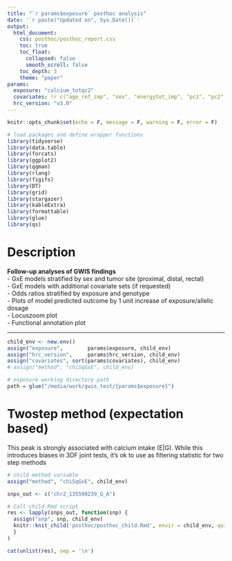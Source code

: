 ```yaml
---
title: "`r params$exposure` posthoc analysis"
date: '`r paste("Updated on", Sys.Date())`'
output: 
  html_document:
    css: posthoc/posthoc_report.css
    toc: true
    toc_float:
      collapsed: false
      smooth_scroll: false
    toc_depth: 3
    theme: "paper"
params:
  exposure: "calcium_totqc2"
  covariates: !r c("age_ref_imp", "sex", "energytot_imp", "pc1", "pc2", "pc3", "study_gxe")
  hrc_version: "v3.0"
---
```


```r
knitr::opts_chunk$set(echo = F, message = F, warning = F, error = F)

# load packages and define wrapper functions
library(tidyverse)
library(data.table)
library(forcats)
library(ggplot2)
library(qqman)
library(rlang)
library(figifs)
library(DT)
library(grid)
library(stargazer)
library(kableExtra)
library(formattable)
library(glue)
library(qs)
```

# Description

**Follow-up analyses of GWIS findings**    
<!-- - Table of significant and suggestive (1df GxE only) ```r params$exposure``` GWIS findings   -->
- GxE models stratified by sex and tumor site (proximal, distal, rectal)  
- GxE models with additional covariate sets (if requested)  
- Odds ratios stratified by exposure and genotype  
- Plots of model predicted outcome by 1 unit increase of exposure/allelic dosage  
- Locuszoom plot   
- Functional annotation plot   

<!-- ## Covariates Sets -->
<!-- - **Set1**: age_ref_imp, sex, energytot_imp, study_gxe, pc1, pc2, pc3 -->

---

<!-- define variables -->
```r
child_env <- new.env()
assign("exposure",        params$exposure, child_env)
assign("hrc_version",     params$hrc_version, child_env)
assign("covariates", sort(params$covariates), child_env)
# assign("method", "chiSqGxE", child_env)

# exposure working directory path
path = glue("/media/work/gwis_test/{params$exposure}")
```


<!-- # 2DF -->
<!-- ```{r, results = 'asis'} -->
<!-- # child method variable -->
<!-- assign("method", "chiSq2df", child_env) -->

<!-- # SNPs -->
<!-- snps_out <- readRDS(glue("{path}/output/manhattan_{exposure}_{hrc_version}_chiSq2df_no_gwas_df.rds")) %>% -->
<!--   dplyr::filter(SNP == '18:66876036:G:T') %>%  -->
<!--   dplyr::arrange(Chromosome, Location) %>% -->
<!--   dplyr::mutate(snps = paste0('chr', gsub("\\:", "\\_", SNP))) %>% -->
<!--   dplyr::pull(snps) -->

<!-- # Call child Rmd script -->
<!-- res <- lapply(snps_out, function(snp) { -->
<!--   assign("snp", snp, child_env) -->
<!--   knitr::knit_child('posthoc/posthoc_child.Rmd', envir = child_env, quiet = TRUE) -->
<!--   } -->
<!-- ) -->

<!-- cat(unlist(res), sep = '\n') -->
<!-- ``` -->

<!-- # Case only -->
<!-- ```{r, results = 'asis'} -->
<!-- # child method variable -->
<!-- assign("method", "chiSqCase", child_env) -->

<!-- snps_out <- fread(glue("{path}/data/FIGI_{hrc_version}_gxeset_{exposure}_chiSqCase_ldclump.clumped")) %>% -->
<!--   # dplyr::filter(SNP == '18:66876036:G:T') %>%  -->
<!--   dplyr::arrange(CHR, BP) %>% -->
<!--   dplyr::mutate(SNP = paste0('chr', gsub("\\:", "\\_", SNP))) %>% -->
<!--   dplyr::pull(SNP) -->


<!-- # Call child Rmd script -->
<!-- res <- lapply(snps_out, function(snp) { -->
<!--   assign("snp", snp, child_env) -->
<!--   knitr::knit_child('posthoc/posthoc_child.Rmd', envir = child_env, quiet = TRUE) -->
<!--   } -->
<!-- ) -->

<!-- cat(unlist(res), sep = '\n') -->
<!-- ``` -->





# Twostep method (expectation based)
This peak is strongly associated with calcium intake (E|G). While this introduces biases in 3DF joint tests, it's ok to use as filtering statistic for two step methods

```r
# child method variable
assign("method", "chiSqGxE", child_env)

snps_out <- c("chr2_135590239_G_A")

# Call child Rmd script
res <- lapply(snps_out, function(snp) {
  assign("snp", snp, child_env)
  knitr::knit_child('posthoc/posthoc_child.Rmd', envir = child_env, quiet = TRUE)
  }
)

cat(unlist(res), sep = '\n')
```



<!-- # Suggestive GxE findings -->
<!-- (top hits only) -->
<!-- ```{r} -->
<!-- child_env <- new.env() -->
<!-- assign("exposure", params$exposure, child_env) -->
<!-- assign("method", "chiSqGxE", child_env) -->
<!-- assign("covariates", sort(covariates_set1), child_env) -->
<!-- ``` -->


<!-- ```{r} -->
<!-- x <- readRDS(glue("/media/work/gwis/posthoc/{child_env$exposure}/gwis_sig_results_input_{child_env$exposure}.rds")) %>% -->
<!--   dplyr::mutate(SNP = paste0("chr", gsub("\\:", "_", SNP)), -->
<!--                 AAF = round(GxESet_AltAlleleFreq, 3), -->
<!--                 Rsq = round(GxESet_Rsq, 3)) %>% -->
<!--   filter(grepl(child_env$method, method)) %>% -->
<!--   dplyr::rename(Chr = Chromosome, -->
<!--                 BP = Location) %>% -->
<!--   arrange(Chr, BP) %>% -->
<!--   dplyr::select(SNP, Chr, BP, Pval, AAF, Rsq) -->

<!-- kable(x, caption = "Significant GxE SNPs", escape = F) %>% -->
<!--   kable_styling("striped", full_width = F, position = 'center') -->
<!-- ``` -->


<!-- ```{r, results = 'asis'} -->
<!-- snps_out <- readRDS(glue("{output_dir}manhattan_chiSqGxE_{params$exposure}_clump_df.rds")) %>% -->
<!--   arrange(Chromosome, Location) %>% -->
<!--   dplyr::mutate(snps = paste0('chr', gsub("\\:", "\\_", SNP))) %>% -->
<!--   pull(snps) -->

<!-- res <- lapply(snps_out, function(snp) { -->
<!--   assign("snp", snp, child_env) -->
<!--   knitr::knit_child('posthoc_child.Rmd', envir = child_env, quiet = TRUE) -->
<!--   } -->
<!-- ) -->

<!-- cat(unlist(res), sep = '\n') -->
<!-- ``` -->



<!-- # Case only -->
<!-- ```{r} -->
<!-- child_env <- new.env() -->
<!-- assign("exposure", params$exposure, child_env) -->
<!-- assign("method", "chiSqGxE", child_env) -->
<!-- assign("covariates", sort(covariates_set1), child_env) -->
<!-- ``` -->

<!-- ```{r, results = 'asis'} -->
<!-- snps_out <- readRDS(glue("{output_dir}manhattan_chiSqCase_{params$exposure}_clump_df.rds")) %>% -->
<!--   dplyr::filter(Location == "114550461") %>%  -->
<!--   arrange(Chromosome, Location) %>% -->
<!--   dplyr::mutate(snps = paste0('chr', gsub("\\:", "\\_", SNP))) %>% -->
<!--   pull(snps) -->

<!-- res <- lapply(snps_out, function(snp) { -->
<!--   assign("snp", snp, child_env) -->
<!--   knitr::knit_child('posthoc_child.Rmd', envir = child_env, quiet = TRUE) -->
<!--   } -->
<!-- ) -->

<!-- cat(unlist(res), sep = '\n') -->
<!-- ``` -->




<!-- # Two-step finding (expectation based) -->
<!-- ```{r} -->
<!-- child_env <- new.env() -->
<!-- assign("exposure", params$exposure, child_env) -->
<!-- assign("method", "chiSqGxE", child_env) -->
<!-- assign("covariates", sort(covariates_set1), child_env) -->
<!-- ``` -->

<!-- ```{r, results = 'asis'} -->
<!-- snps_out <- readRDS(glue(output_dir, "twostep_wht_chiSqGE_{params$exposure}_expectation_hybrid_df.rds")) %>% -->
<!--   arrange(Chromosome, Location) %>% -->
<!--   dplyr::mutate(snps = paste0('chr', gsub("\\:", "\\_", SNP))) %>% -->
<!--   pull(snps) -->

<!-- res <- lapply(snps_out, function(snp) { -->
<!--   assign("snp", snp, child_env) -->
<!--   knitr::knit_child( -->
<!--     glue('posthoc_child.Rmd'), envir = child_env, quiet = TRUE) -->
<!--   } -->
<!-- ) -->
<!-- cat(unlist(res), sep = '\n') -->
<!-- ``` -->




<!-- # 2DF (locuszoom only) -->
<!-- Check whether locus coincides with GWAS findings -->

<!-- ```{r} -->
<!-- child_env <- new.env() -->
<!-- assign("exposure", params$exposure, child_env) -->
<!-- assign("method", "chiSq2df", child_env) -->
<!-- assign("covariates", sort(covariates_set1), child_env) -->
<!-- ``` -->

<!-- ```{r, results = 'asis'} -->
<!-- snps_out <- readRDS(glue(output_dir, "manhattan_chiSq2df_{params$exposure}_no_gwas_clump_df.rds")) %>% -->
<!--   arrange(Chromosome, Location) %>% -->
<!--   dplyr::mutate(snps = paste0('chr', gsub("\\:", "\\_", SNP))) %>% -->
<!--   pull(snps) -->

<!-- res <- lapply(snps_out, function(snp) { -->
<!--   assign("snp", snp, child_env) -->
<!--   knitr::knit_child( -->
<!--     glue('posthoc_child_locuszoom_only.Rmd'), envir = child_env, quiet = TRUE) -->
<!--   } -->
<!-- ) -->
<!-- cat(unlist(res), sep = '\n') -->
<!-- ``` -->



<!-- # 3DF (locuszoom only) -->
<!-- Check whether locus coincides with GWAS findings -->

<!-- ```{r} -->
<!-- child_env <- new.env() -->
<!-- assign("exposure", params$exposure, child_env) -->
<!-- assign("method", "chiSq3df", child_env) -->
<!-- assign("covariates", sort(covariates_set1), child_env) -->
<!-- ``` -->

<!-- ```{r, results = 'asis'} -->
<!-- snps_out <- readRDS(glue(output_dir, "manhattan_chiSq3df_{params$exposure}_no_gwas_clump_df.rds")) %>% -->
<!--   arrange(Chromosome, Location) %>% -->
<!--   dplyr::mutate(snps = paste0('chr', gsub("\\:", "\\_", SNP))) %>% -->
<!--   pull(snps) -->

<!-- res <- lapply(snps_out, function(snp) { -->
<!--   assign("snp", snp, child_env) -->
<!--   knitr::knit_child( -->
<!--     glue('posthoc_child_locuszoom_only.Rmd'), envir = child_env, quiet = TRUE) -->
<!--   } -->
<!-- ) -->
<!-- cat(unlist(res), sep = '\n') -->
<!-- ``` -->



<!-- # 3DF -->
<!-- Top hit only. Excludes GWAS, D|G, E|G (controls) -->
<!-- ```{r} -->
<!-- child_env <- new.env() -->
<!-- assign("exposure", params$exposure, child_env) -->
<!-- assign("method", "chiSq3df", child_env) -->
<!-- ``` -->

<!-- ```{r} -->
<!-- x <- readRDS(paste0("/media/work/gwis/posthoc/gwis_sig_results_input_", child_env$exposure, ".rds")) %>% -->
<!--   dplyr::mutate(SNP = paste0("chr", gsub("\\:", "_", SNP)), -->
<!--                 AAF = round(GxESet_AltAlleleFreq, 3), -->
<!--                 Rsq = round(GxESet_Rsq, 3)) %>% -->
<!--   filter(method == paste0("chiSq3df_", child_env$exposure, "_no_gwas_no_marginal_no_ge"), -->
<!--          Chromosome != 15) %>% -->
<!--   dplyr::rename(Chr = Chromosome, -->
<!--                 BP = Location) %>% -->
<!--   arrange(Chr, BP) %>% -->
<!--   dplyr::select(SNP, Chr, BP, Pval, AAF, Rsq) -->

<!-- kable(x, caption = "Significant GxE SNPs", escape = F) %>% -->
<!--   kable_styling("striped", full_width = F, position = 'center') -->
<!-- ``` -->


<!-- ```{r, results = 'asis'} -->

<!-- # tophits -->
<!-- # - 2:136979530:G:A	 -->
<!-- # - 6:161133559:A:G	 -->

<!-- snps <- readRDS(paste0("/media/work/gwis/posthoc/gwis_sig_results_input_", child_env$exposure, ".rds")) %>% -->
<!--   filter(method == paste0("chiSq3df_", child_env$exposure, "_no_gwas_no_marginal_no_ge"), -->
<!--          Chromosome != 15,  -->
<!--          SNP %in% c("2:135759095:C:T")) %>%  -->
<!--   arrange(Chromosome, Location) -->
<!-- snps <- paste0('chr', gsub("\\:", "\\_", snps$SNP)) -->
<!-- res <- lapply(snps, function(snp) { -->
<!--   assign("snp", snp, child_env) -->
<!--   knitr::knit_child( -->
<!--     paste0('posthoc_', child_env$exposure, '_child.Rmd'), envir = child_env, quiet = TRUE) -->
<!--   } -->
<!-- ) -->

<!-- cat(unlist(res), sep = '\n') -->
<!-- ``` -->


<!-- # two-step results -->
<!-- LD clumped based on chiSqG statistics -->
<!-- ```{r} -->
<!-- child_env <- new.env() -->
<!-- assign("exposure", params$exposure, child_env) -->
<!-- assign("method", "chiSqGxE", child_env) -->
<!-- ``` -->

<!-- ```{r} -->
<!-- x <- readRDS(paste0("/media/work/gwis/posthoc/gwis_sig_results_input_", child_env$exposure, ".rds")) %>% -->
<!--   dplyr::mutate(SNP = paste0("chr", gsub("\\:", "_", SNP)), -->
<!--                 AAF = round(GxESet_AltAlleleFreq, 3), -->
<!--                 Rsq = round(GxESet_Rsq, 3)) %>% -->
<!--   dplyr::filter(method == paste0("twostep_wht_chiSqG_", child_env$exposure, "_chiSqG_ld_clump")) %>% -->
<!--   dplyr::rename(Chr = Chromosome, -->
<!--                 BP = Location) %>% -->
<!--   arrange(Chr, BP) %>% -->
<!--   dplyr::select(SNP, Chr, BP, Pval, AAF, Rsq) -->

<!-- kable(x, caption = "Significant GxE SNPs", escape = F) %>% -->
<!--   kable_styling("striped", full_width = F, position = 'center') -->
<!-- ``` -->


<!-- ```{r, results = 'asis'} -->

<!-- snps <- readRDS(paste0("/media/work/gwis/posthoc/gwis_sig_results_input_", child_env$exposure, ".rds")) %>% -->
<!--   filter(SNP %in% c("8:117630683:A:C")) %>%  -->
<!--   arrange(Chromosome, Location) -->
<!-- snps <- unique(paste0('chr', gsub("\\:", "\\_", snps$SNP))) -->


<!-- res <- lapply(snps, function(snp) { -->
<!--   assign("snp", snp, child_env) -->
<!--   knitr::knit_child( -->
<!--     paste0('posthoc_', child_env$exposure, '_child.Rmd'), envir = child_env, quiet = TRUE) -->
<!--   } -->
<!-- ) -->

<!-- cat(unlist(res), sep = '\n') -->
<!-- ``` -->




<!-- # Additive scale interaction -->
<!-- (RERI calculated for significant/suggestive loci) -->

<!-- ```{r} -->
<!-- child_env <- new.env() -->
<!-- assign("exposure", params$exposure, child_env) -->
<!-- assign("method", "chiSqGxE", child_env) -->
<!-- ``` -->

<!-- ```{r} -->
<!-- x <- readRDS("/media/work/gwis/posthoc/folate_totqc2/reri_tmp.rds") -->

<!-- kable(x, caption = "RERI", escape = F) %>% -->
<!--   kable_styling("striped", full_width = F, position = 'center') -->
<!-- ``` -->
